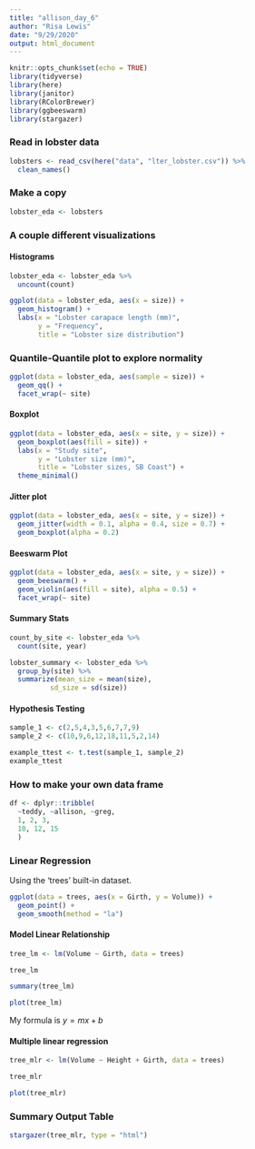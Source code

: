 ```yaml
---
title: "allison_day_6"
author: "Risa Lewis"
date: "9/29/2020"
output: html_document
---
```


```r
knitr::opts_chunk$set(echo = TRUE)
library(tidyverse)
library(here)
library(janitor)
library(RColorBrewer)
library(ggbeeswarm)
library(stargazer)
```

### Read in lobster data

```r
lobsters <- read_csv(here("data", "lter_lobster.csv")) %>% 
  clean_names()
```
### Make a copy

```r
lobster_eda <- lobsters
```

### A couple different visualizations

#### Histograms

```r
lobster_eda <- lobster_eda %>% 
  uncount(count)

ggplot(data = lobster_eda, aes(x = size)) +
  geom_histogram() +
  labs(x = "Lobster carapace length (mm)",
       y = "Frequency",
       title = "Lobster size distribution")
```


### Quantile-Quantile plot to explore normality

```r
ggplot(data = lobster_eda, aes(sample = size)) +
  geom_qq() +
  facet_wrap(~ site)
```

#### Boxplot

```r
ggplot(data = lobster_eda, aes(x = site, y = size)) +
  geom_boxplot(aes(fill = site)) +
  labs(x = "Study site",
       y = "Lobster size (mm)",
       title = "Lobster sizes, SB Coast") +
  theme_minimal()
```


#### Jitter plot

```r
ggplot(data = lobster_eda, aes(x = site, y = size)) +
  geom_jitter(width = 0.1, alpha = 0.4, size = 0.7) +
  geom_boxplot(alpha = 0.2)
```


#### Beeswarm Plot

```r
ggplot(data = lobster_eda, aes(x = site, y = size)) +
  geom_beeswarm() +
  geom_violin(aes(fill = site), alpha = 0.5) +
  facet_wrap(~ site)
```

#### Summary Stats

```r
count_by_site <- lobster_eda %>% 
  count(site, year)

lobster_summary <- lobster_eda %>% 
  group_by(site) %>% 
  summarize(mean_size = mean(size),
          sd_size = sd(size))
```

#### Hypothesis Testing

```r
sample_1 <- c(2,5,4,3,5,6,7,7,9)
sample_2 <- c(10,9,6,12,18,11,5,2,14)

example_ttest <- t.test(sample_1, sample_2)
example_ttest
```

### How to make your own data frame

```r

df <- dplyr::tribble(
  ~teddy, ~allison, ~greg,
  1, 2, 3,
  10, 12, 15
  )
```

### Linear Regression

Using the 'trees' built-in dataset.

```r
ggplot(data = trees, aes(x = Girth, y = Volume)) +
  geom_point() +
  geom_smooth(method = "la")
```

#### Model Linear Relationship

```r
tree_lm <- lm(Volume ~ Girth, data = trees)

tree_lm

summary(tree_lm)

plot(tree_lm)
```

My formula is $y = mx + b$

#### Multiple linear regression

```r
tree_mlr <- lm(Volume ~ Height + Girth, data = trees)

tree_mlr

plot(tree_mlr)
```
### Summary Output Table

```r
stargazer(tree_mlr, type = "html")
```

